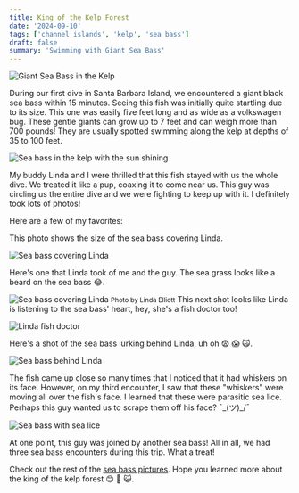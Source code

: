 ```yaml
---
title: King of the Kelp Forest
date: '2024-09-10'
tags: ['channel islands', 'kelp', 'sea bass']
draft: false
summary: 'Swimming with Giant Sea Bass'
---
```


<Image
  src="/static/images/channel-islands/giant-sea-bass1.jpg"
  width={800}
  height={840}
  alt="Giant Sea Bass in the Kelp"
/>

During our first dive in Santa Barbara Island, we encountered a giant black sea bass within 15 minutes. Seeing this fish was initially quite startling due to its size. This one was easily five feet long and as wide as a volkswagen bug. These gentle giants can grow up to 7 feet and can weigh more than 700 pounds! They are usually spotted swimming along the kelp at depths of 35 to 100 feet.

<Image
  src="/static/images/channel-islands/sea-bass-kelp-sun.jpg"
  width={800}
  height={840}
  alt="Sea bass in the kelp with the sun shining"
/>

My buddy Linda and I were thrilled that this fish stayed with us the whole dive. We treated it like a pup, coaxing it to come near us. This guy was circling us the entire dive and we were fighting to keep up with it. I definitely took lots of photos!

Here are a few of my favorites:

This photo shows the size of the sea bass covering Linda.

<Image
  src="/static/images/channel-islands/sea-bass2.jpg"
  width={800}
  height={840}
  alt="Sea bass covering Linda"
/>

Here's one that Linda took of me and the guy. The sea grass looks like a beard on the sea bass 😂.

<Image
  src="/static/images/channel-islands/g-sea-bass.jpg"
  width={800}
  height={840}
  alt="Sea bass covering Linda"
/>
<small>Photo by Linda Elliott</small>
This next shot looks like Linda is listening to the sea bass' heart, hey, she's a fish doctor too!

<Image
  src="/static/images/channel-islands/fish-doctor.jpg"
  width={800}
  height={840}
  alt="Linda fish doctor"
/>

Here's a shot of the sea bass lurking behind Linda, uh oh 😨 😱 🙀.

<Image
  src="/static/images/channel-islands/sea-bass-lurking.jpg"
  width={800}
  height={840}
  alt="Sea bass behind Linda"
/>

The fish came up close so many times that I noticed that it had whiskers on its face. However, on my third encounter, I saw that these "whiskers" were moving all over the fish's face. I learned that these were parasitic sea lice. Perhaps this guy wanted us to scrape them off his face? ¯\_(ツ)\_/¯

<Image
  src="/static/images/channel-islands/sea-bass-sea-lice.jpg"
  width={800}
  height={840}
  alt="Sea bass with sea lice"
/>

At one point, this guy was joined by another sea bass! All in all, we had three sea bass encounters during this trip. What a treat!

Check out the rest of the [sea bass pictures](https://generosalitton.smugmug.com/Giant-Sea-Bass/n-ZRfMx5). Hope you learned more about the king of the kelp forest 😊 🤩 😺.
